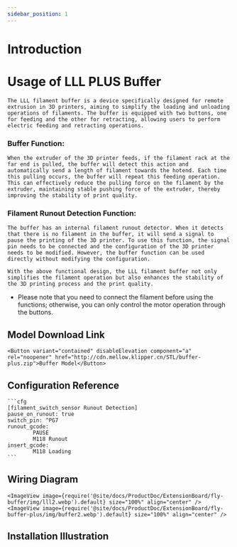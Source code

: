 ```yaml
---
sidebar_position: 1
---
```


# Introduction

# Usage of LLL PLUS Buffer

    The LLL filament buffer is a device specifically designed for remote extrusion in 3D printers, aiming to simplify the loading and unloading operations of filaments. The buffer is equipped with two buttons, one for feeding and the other for retracting, allowing users to perform electric feeding and retracting operations.

### Buffer Function:

    When the extruder of the 3D printer feeds, if the filament rack at the far end is pulled, the buffer will detect this action and automatically send a length of filament towards the hotend. Each time this pulling occurs, the buffer will repeat this feeding operation. This can effectively reduce the pulling force on the filament by the extruder, maintaining stable pushing force of the extruder, thereby improving the stability of print quality.

### Filament Runout Detection Function:

    The buffer has an internal filament runout detector. When it detects that there is no filament in the buffer, it will send a signal to pause the printing of the 3D printer. To use this function, the signal pin needs to be connected and the configuration of the 3D printer needs to be modified. However, the buffer function can be used directly without modifying the configuration.

    With the above functional design, the LLL filament buffer not only simplifies the filament operation but also enhances the stability of the 3D printing process and the print quality.


* Please note that you need to connect the filament before using the functions; otherwise, you can only control the motor operation through the buttons.

## Model Download Link

    <Button variant="contained" disableElevation component="a" rel="noopener" href="http://cdn.mellow.klipper.cn/STL/buffer-plus.zip">Buffer Model</Button>


## Configuration Reference

    ```cfg
    [filament_switch_sensor Runout Detection]
    pause_on_runout: true
    switch_pin: ^PG7
    runout_gcode:
            PAUSE
            M118 Runout
    insert_gcode:
            M118 Loading
    ```

## Wiring Diagram

    <ImageView image={require('@site/docs/ProductDoc/ExtensionBoard/fly-buffer/img/lll2.webp').default} size="100%" align="center" />
    <ImageView image={require('@site/docs/ProductDoc/ExtensionBoard/fly-buffer-plus/img/buffer2.webp').default} size="100%" align="center" />

## Installation Illustration

<PdfView file="http://cdn.mellow.klipper.cn/SCH-PDF/buffer-puls.pdf"/>
